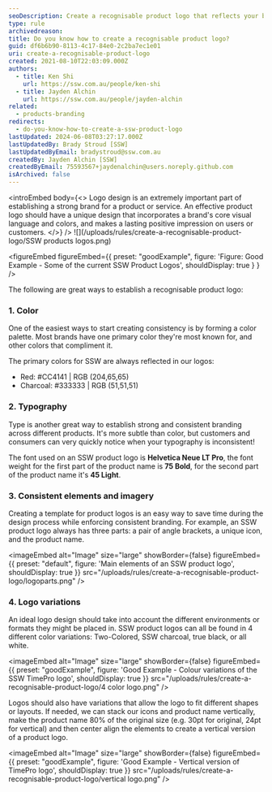 ```yaml
---
seoDescription: Create a recognisable product logo that reflects your brand's core visual language and colors to make a lasting positive impression on users or customers.
type: rule
archivedreason:
title: Do you know how to create a recognisable product logo?
guid: df6b6b90-8113-4c17-84e0-2c2ba7ec1e01
uri: create-a-recognisable-product-logo
created: 2021-08-10T22:03:09.000Z
authors:
  - title: Ken Shi
    url: https://ssw.com.au/people/ken-shi
  - title: Jayden Alchin
    url: https://ssw.com.au/people/jayden-alchin
related:
  - products-branding
redirects:
  - do-you-know-how-to-create-a-ssw-product-logo
lastUpdated: 2024-06-08T03:27:17.000Z
lastUpdatedBy: Brady Stroud [SSW]
lastUpdatedByEmail: bradystroud@ssw.com.au
createdBy: Jayden Alchin [SSW]
createdByEmail: 75593567+jaydenalchin@users.noreply.github.com
isArchived: false
---
```


<introEmbed
  body={<>
Logo design is an extremely important part of establishing a strong brand for a product or service. An effective product logo should have a unique design that incorporates a brand's core visual language and colors, and makes a lasting positive impression on users or customers.
  </>}
/>
![](/uploads/rules/create-a-recognisable-product-logo/SSW products logos.png)

<figureEmbed figureEmbed={{
  preset: "goodExample",
  figure: 'Figure: Good Example - Some of the current SSW Product Logos',
  shouldDisplay: true
} } />


The following are great ways to establish a recognisable product logo:

### 1. Color

One of the easiest ways to start creating consistency is by forming a color palette. Most brands have one primary color they're most known for, and other colors that compliment it.

The primary colors for SSW are always reflected in our logos:

- Red: #CC4141 | RGB (204,65,65)
- Charcoal: #333333 | RGB (51,51,51)

### 2. Typography

Type is another great way to establish strong and consistent branding across different products. It's more subtle than color, but customers and consumers can very quickly notice when your typography is inconsistent!

The font used on an SSW product logo is **Helvetica Neue LT Pro**, the font weight for the first part of the product name is **75 Bold**, for the second part of the product name it's **45 Light**.

### 3. Consistent elements and imagery

Creating a template for product logos is an easy way to save time during the design process while enforcing consistent branding. For example, an SSW product logo always has three parts: a pair of angle brackets, a unique icon, and the product name.


<imageEmbed
  alt="Image"
  size="large"
  showBorder={false}
  figureEmbed={{
    preset: "default",
    figure: 'Main elements of an SSW product logo',
    shouldDisplay: true
  }}
  src="/uploads/rules/create-a-recognisable-product-logo/logoparts.png"
/>

### 4. Logo variations

An ideal logo design should take into account the different environments or formats they might be placed in. SSW product logos can all be found in 4 different color variations: Two-Colored, SSW charcoal, true black, or all white.

<imageEmbed
  alt="Image"
  size="large"
  showBorder={false}
  figureEmbed={{
    preset: "goodExample",
    figure: 'Good Example - Colour variations of the SSW TimePro logo',
    shouldDisplay: true
  }}
  src="/uploads/rules/create-a-recognisable-product-logo/4 color logo.png"
/>

Logos should also have variations that allow the logo to fit different shapes or layouts. If needed, we can stack our icons and product name vertically, make the product name 80% of the original size (e.g. 30pt for original, 24pt for vertical) and then center align the elements to create a vertical version of a product logo.

<imageEmbed
  alt="Image"
  size="large"
  showBorder={false}
  figureEmbed={{
    preset: "goodExample",
    figure: 'Good Example - Vertical version of TimePro logo',
    shouldDisplay: true
  }}
  src="/uploads/rules/create-a-recognisable-product-logo/vertical logo.png"
/>
